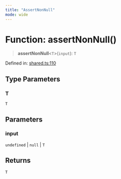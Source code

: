 ```yaml
---
title: "AssertNonNull"
mode: wide
---
```

  
# Function: assertNonNull()

> **assertNonNull**\<`T`\>(`input`): `T`

Defined in: [shared.ts:110](https://github.com/tkhq/sdk/blob/94193410cf3571aa019a0b9408107eeb43e39e16/packages/http/src/shared.ts#L110)

## Type Parameters

### T

`T`

## Parameters

### input

`undefined` | `null` | `T`

## Returns

`T`
